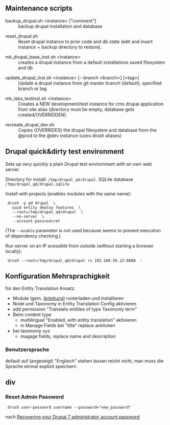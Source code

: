 ==Maintenance scripts==

;backup_drupal.sh &lt;instance&gt; ["comment"]
:backup drupal installation and database

;reset_drupal.sh
:Reset drupal instance to prior code and db state (edit and insert instance + backup directory to restore).

;mk_drupal_base_inst.sh &lt;instance&gt;
:creates a drupal instance from a default installations saved filesystem and db

;update_drupal_inst.sh <nowiki><instance> [--branch <branch>] [<tag>]</nowiki>
:Update a drupal instance from git master branch (default), specified branch or tag.

;mk_labs_testinst.sh &lt;instance&gt;
:Creates a NEW development/test instance for cms drupal application from site alias (directory must be empty, database gets created/OVERRIDDEN).

;recreate_drupal_dev.sh
:Copies (OVERRIDES) the drupal filesystem and database from the @prod to the @dev instance (uses drush aliases)


==Drupal quick&amp;dirty test environment==

Sets up very quickly a plain Drupal test environment with an own web server.

Directory for install: <tt>/tmp/drupal_qd/drupal</tt>. SQLite database <tt>/tmp/drupal_qd/drupal.sqlite</tt>

Install with projects (enables modules with the same name):

  drush -y qd drupal  \
    uuid entity deploy features  \
    --root=/tmp/drupal_qd/drupal  \
    --no-server  \
    --account-pass=secret

(The <tt>--enable</tt> parameter is not used because seems to prevent execution of dependency checking.)

Run server on an IP acessible from outside (without starting a browser locally):

  drush --root=/tmp/drupal_qd/drupal rs 192.168.56.12:8888  -


==Konfiguration Mehrsprachigkeit==

für den Entity Translation Ansatz:

* Module (gem. [http://www.lullabot.com/articles/localized-and-multi-lingual-content-drupal-7 Anleitung]) runterladen und installieren
* Node und Taxonomy in Entity Translation Config aktivieren
* add permission "Translate entities of type Taxonomy term"
* Beim content type
** multilingual "Enabled, with entity translation" aktivieren
** in Manage Fields bei "title" replace anklicken
* bei taxonomy xyz
** magage fields, replace name and description

===Benutzersprache===

default auf (angezeigt) "Englisch" stehen lassen reicht nicht, man muss die Sprache einmal explizit speichern


==div==

===Reset Admin Password===

  drush user-password username --password="new_password"

nach [http://drupal.org/node/1023428 Recovering your Drupal 7 administrator account password]

